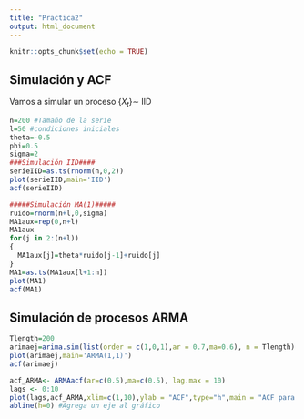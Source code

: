 ```yaml
---
title: "Practica2"
output: html_document
---
```


```r
knitr::opts_chunk$set(echo = TRUE)
```

## Simulación y ACF

Vamos a simular un proceso $\{X_{t}\}\sim$ IID

```r
n=200 #Tamaño de la serie
l=50 #condiciones iniciales
theta=-0.5 
phi=0.5
sigma=2
###Simulación IID####
serieIID=as.ts(rnorm(n,0,2))
plot(serieIID,main='IID')
acf(serieIID)
```

```r
#####Simulación MA(1)#####
ruido=rnorm(n+l,0,sigma)
MA1aux=rep(0,n+l)
MA1aux
for(j in 2:(n+l))
{
  MA1aux[j]=theta*ruido[j-1]+ruido[j]
}
MA1=as.ts(MA1aux[l+1:n])
plot(MA1)
acf(MA1)

```


## Simulación de procesos ARMA


```r
Tlength=200
arimaej=arima.sim(list(order = c(1,0,1),ar = 0.7,ma=0.6), n = Tlength)
plot(arimaej,main='ARMA(1,1)')
acf(arimaej)
```

```r
acf_ARMA<- ARMAacf(ar=c(0.5),ma=c(0.5), lag.max = 10)
lags <- 0:10 
plot(lags,acf_ARMA,xlim=c(1,10),ylab = "ACF",type="h",main = "ACF para ARMA(1,1)")
abline(h=0) #Agrega un eje al gráfico
```

